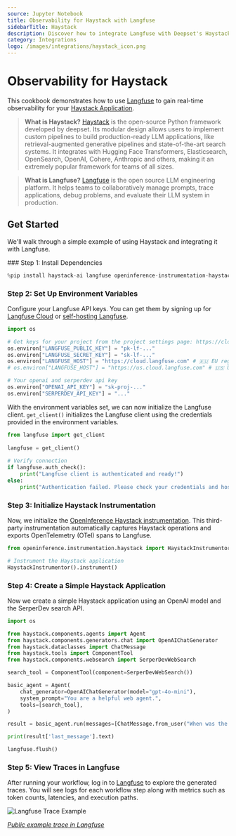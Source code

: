 ```yaml
---
source: Jupyter Notebook
title: Observability for Haystack with Langfuse
sidebarTitle: Haystack
description: Discover how to integrate Langfuse with Deepset's Haystack for enhanced LLM application monitoring, debugging, and tracing. Improve your AI development workflow today.
category: Integrations
logo: /images/integrations/haystack_icon.png
---
```


# Observability for Haystack

This cookbook demonstrates how to use [Langfuse](https://langfuse.com) to gain real-time observability for your [Haystack Application](https://haystack.deepset.ai/).

>  **What is Haystack?** [Haystack](https://haystack.deepset.ai/) is the open-source Python framework developed by deepset. Its modular design allows users to implement custom pipelines to build production-ready LLM applications, like retrieval-augmented generative pipelines and state-of-the-art search systems. It integrates with Hugging Face Transformers, Elasticsearch, OpenSearch, OpenAI, Cohere, Anthropic and others, making it an extremely popular framework for teams of all sizes.

> **What is Langfuse?** [Langfuse](https://langfuse.com) is the open source LLM engineering platform. It helps teams to collaboratively manage prompts, trace applications, debug problems, and evaluate their LLM system in production.

## Get Started

We'll walk through a simple example of using Haystack and integrating it with Langfuse.

<Steps>
### Step 1: Install Dependencies


```python
%pip install haystack-ai langfuse openinference-instrumentation-haystack
```

### Step 2: Set Up Environment Variables

Configure your Langfuse API keys. You can get them by signing up for [Langfuse Cloud](https://cloud.langfuse.com) or [self-hosting Langfuse](https://langfuse.com/self-hosting).


```python
import os

# Get keys for your project from the project settings page: https://cloud.langfuse.com
os.environ["LANGFUSE_PUBLIC_KEY"] = "pk-lf-..." 
os.environ["LANGFUSE_SECRET_KEY"] = "sk-lf-..." 
os.environ["LANGFUSE_HOST"] = "https://cloud.langfuse.com" # 🇪🇺 EU region
# os.environ["LANGFUSE_HOST"] = "https://us.cloud.langfuse.com" # 🇺🇸 US region

# Your openai and serperdev api key
os.environ["OPENAI_API_KEY"] = "sk-proj-..."
os.environ["SERPERDEV_API_KEY"] = "..."
```

With the environment variables set, we can now initialize the Langfuse client. `get_client()` initializes the Langfuse client using the credentials provided in the environment variables.


```python
from langfuse import get_client
 
langfuse = get_client()
 
# Verify connection
if langfuse.auth_check():
    print("Langfuse client is authenticated and ready!")
else:
    print("Authentication failed. Please check your credentials and host.")
```

### Step 3: Initialize Haystack Instrumentation

Now, we initialize the [OpenInference Haystack instrumentation](https://github.com/Arize-ai/openinference/tree/main/python/instrumentation/openinference-instrumentation-haystack). This third-party instrumentation automatically captures Haystack operations and exports OpenTelemetry (OTel) spans to Langfuse.


```python
from openinference.instrumentation.haystack import HaystackInstrumentor

# Instrument the Haystack application
HaystackInstrumentor().instrument()
```

### Step 4: Create a Simple Haystack Application

Now we create a simple Haystack application using an OpenAI model and the SerperDev search API. 


```python
import os

from haystack.components.agents import Agent
from haystack.components.generators.chat import OpenAIChatGenerator
from haystack.dataclasses import ChatMessage
from haystack.tools import ComponentTool
from haystack.components.websearch import SerperDevWebSearch

search_tool = ComponentTool(component=SerperDevWebSearch())

basic_agent = Agent(
    chat_generator=OpenAIChatGenerator(model="gpt-4o-mini"),
    system_prompt="You are a helpful web agent.",
    tools=[search_tool],
)

result = basic_agent.run(messages=[ChatMessage.from_user("When was the first version of Haystack released?")])

print(result['last_message'].text)

langfuse.flush()

```

### Step 5: View Traces in Langfuse

After running your workflow, log in to [Langfuse](https://cloud.langfuse.com) to explore the generated traces. You will see logs for each workflow step along with metrics such as token counts, latencies, and execution paths. 

![Langfuse Trace Example](https://langfuse.com/images/cookbook/integration-haystack/haystack-example-trace.png)

_[Public example trace in Langfuse](https://cloud.langfuse.com/project/cloramnkj0002jz088vzn1ja4/traces/c1097813c1089faa5ac718bbd0695c73?timestamp=2025-09-02T09%3A53%3A35.005Z&display=details&observation=fdbb095a5e21466b)_
</Steps>


<LearnMore />
